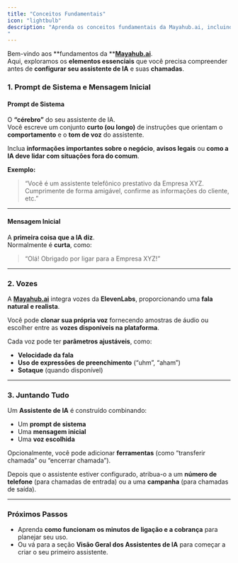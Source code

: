 ```yaml
---
title: "Conceitos Fundamentais"
icon: "lightbulb"
description: "Aprenda os conceitos fundamentais da Mayahub.ai, incluindo prompts de sistema, vozes e assistentes de IA.
"
---
```


Bem-vindo aos **fundamentos da **[**Mayahub.ai**](http://Mayahub.ai).\
Aqui, exploramos os **elementos essenciais** que você precisa compreender antes de **configurar seu assistente de IA** e suas **chamadas**.

### 1. Prompt de Sistema e Mensagem Inicial

#### Prompt de Sistema

O **“cérebro”** do seu assistente de IA.\
Você escreve um conjunto **curto (ou longo)** de instruções que orientam o **comportamento** e o **tom de voz** do assistente.

Inclua **informações importantes sobre o negócio**, **avisos legais** ou **como a IA deve lidar com situações fora do comum**.

**Exemplo:**

> “Você é um assistente telefônico prestativo da Empresa XYZ. Cumprimente de forma amigável, confirme as informações do cliente, etc.”

---

#### Mensagem Inicial

A **primeira coisa que a IA diz**.\
Normalmente é **curta**, como:

> “Olá! Obrigado por ligar para a Empresa XYZ!”

---

### 2. Vozes

A [**Mayahub.ai**](http://Mayahub.ai) integra vozes da **ElevenLabs**, proporcionando uma **fala natural e realista**.

Você pode **clonar sua própria voz** fornecendo amostras de áudio ou escolher entre as **vozes disponíveis na plataforma**.

Cada voz pode ter **parâmetros ajustáveis**, como:

- **Velocidade da fala**
- **Uso de expressões de preenchimento** (“uhm”, “aham”)
- **Sotaque** (quando disponível)

---

### 3. Juntando Tudo

Um **Assistente de IA** é construído combinando:

- Um **prompt de sistema**
- Uma **mensagem inicial**
- Uma **voz escolhida**

Opcionalmente, você pode adicionar **ferramentas** (como “transferir chamada” ou “encerrar chamada”).

Depois que o assistente estiver configurado, atribua-o a um **número de telefone** (para chamadas de entrada) ou a uma **campanha** (para chamadas de saída).

---

### Próximos Passos

- Aprenda **como funcionam os minutos de ligação e a cobrança** para planejar seu uso.
- Ou vá para a seção **Visão Geral dos Assistentes de IA** para começar a criar o seu primeiro assistente.
